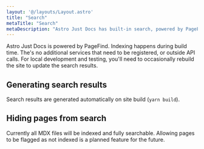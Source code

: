 ```yaml
---
layout: '@/layouts/Layout.astro'
title: "Search"
metaTitle: "Search"
metaDescription: "Astro Just Docs has built-in search, powered by PageFind."
---
```


Astro Just Docs is powered by PageFind. Indexing happens during build time. The's no additional services that need to be registered, or outside API calls. For local development and testing, you'll need to occasionally rebuild the site to update the search results.

## Generating search results

Search results are generated automatically on site build (`yarn build`).

## Hiding pages from search

Currently all MDX files will be indexed and fully searchable. Allowing pages to be flagged as not indexed is a planned feature for the future.

